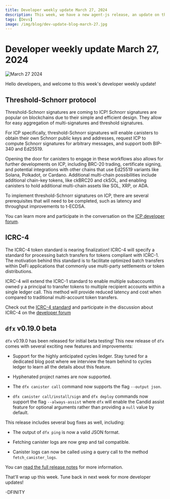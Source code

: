 ```yaml
---
title: Developer weekly update March 27, 2024
description: This week, we have a new agent-js release, an update on the cycles ledger, and a sneak peek into React Native apps on ICP.
tags: [Devs]
image: /img/blog/dev-update-blog-march-27.jpg
---
```


# Developer weekly update March 27, 2024

![March 27 2024](../../static/img/blog/dev-update-blog-march-27.jpg)

Hello developers, and welcome to this week's developer weekly update!

## Threshold-Schnorr protocol

Threshold-Schnorr signatures are coming to ICP! Schnorr signatures are popular on blockchains due to their simple and efficient design. They allow for easy aggregation of multi-signatures and threshold signatures.

For ICP specifically, threshold-Schnorr signatures will enable canisters to obtain their own Schnorr public keys and addresses, request ICP to compute Schnorr signatures for arbitrary messages, and support both BIP-340 and Ed25519.

Opening the door for canisters to engage in these workflows also allows for further developments on ICP, including BRC-20 trading, certificate signing, and potential integrations with other chains that use Ed25519 variants like Solana, Polkadot, or Cardano. Additional multi-chain possibilities include additional chain-key tokens, like ckBRC20 and ckSOL, and enabling canisters to hold additional multi-chain assets like SOL, XRP, or ADA.

To implement threshold-Schnorr signatures on ICP, there are several prerequisites that will need to be completed, such as latency and throughput improvements to t-ECDSA.

You can learn more and participate in the conversation on the [ICP developer forum](https://forum.dfinity.org/t/threshold-schnorr-facilitating-brc-20-trading-solana-integration-certificate-signing-and-more/28993).

## ICRC-4

The ICRC-4 token standard is nearing finalization! ICRC-4 will specify a standard for processing  batch transfers for tokens compliant with ICRC-1. The motivation behind this standard is to facilitate optimized batch transfers within DeFi applications that commonly use multi-party settlements or token distributions.

ICRC-4 will extend the ICRC-1 standard to enable multiple subaccounts owned y a principal to transfer tokens to multiple recipient accounts within a single ledger call. This method will provide reduced latency and cost when compared to traditional multi-account token transfers.

Check out the [ICRC-4 standard](https://github.com/skilesare/ICRC/blob/main/ICRCs/ICRC-4/ICRC-4.md) and participate in the discussion about ICRC-4 on the [developer forum](https://forum.dfinity.org/t/icrc4-batch-transfers-nearing-finalization-please-review/27395/2)

## `dfx` v0.19.0 beta

`dfx` v0.19.0 has been released for initial beta testing! This new release of `dfx` comes with several exciting new features and improvements:

- Support for the highly anticipated cycles ledger. Stay tuned for a dedicated blog post where we interview the team behind to cycles ledger to learn all the details about this feature.

- Hyphenated project names are now supported.

- The `dfx canister call` command now supports the flag `--output json`.

- `dfx canister call/install/sign` and `dfx deploy` commands now support the flag `--always-assist` where `dfx` will enable the Candid assist feature for optional arguments rather than providing a `null` value by default.

This release includes several bug fixes as well, including:

- The output of `dfx ping` is now a valid JSON format.

- Fetching canister logs are now grep and tail compatible.

- Canister logs can now be called using a query call to the method `fetch_canister_logs`.

You can [read the full release notes](https://github.com/dfinity/sdk/releases/tag/0.19.0-beta.0) for more information. 

That'll wrap up this week. Tune back in next week for more developer updates!

-DFINITY